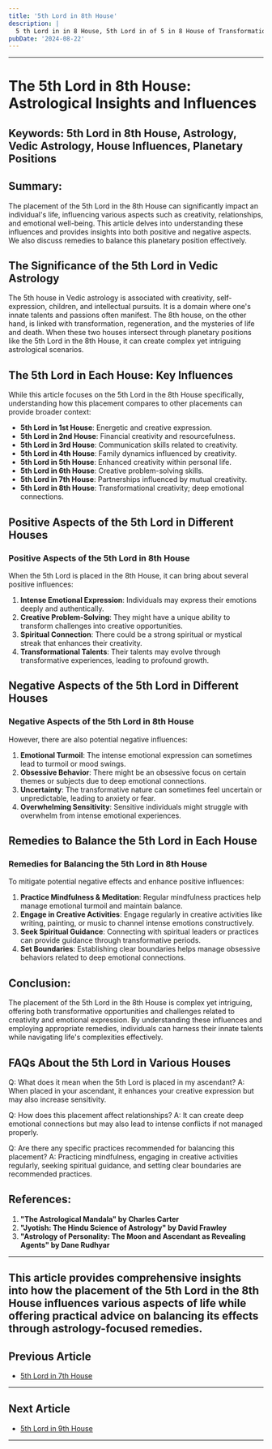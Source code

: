 ```yaml
---
title: '5th Lord in 8th House'
description: |
  5 th Lord in in 8 House, 5th Lord in of 5 in 8 House of Transformation in Vedic astrology
pubDate: '2024-08-22'
---
```


---

# The 5th Lord in 8th House: Astrological Insights and Influences

## Keywords: 5th Lord in 8th House, Astrology, Vedic Astrology, House Influences, Planetary Positions

## Summary:
The placement of the 5th Lord in the 8th House can significantly impact an individual's life, influencing various aspects such as creativity, relationships, and emotional well-being. This article delves into understanding these influences and provides insights into both positive and negative aspects. We also discuss remedies to balance this planetary position effectively.

## The Significance of the 5th Lord in Vedic Astrology
The 5th house in Vedic astrology is associated with creativity, self-expression, children, and intellectual pursuits. It is a domain where one's innate talents and passions often manifest. The 8th house, on the other hand, is linked with transformation, regeneration, and the mysteries of life and death. When these two houses intersect through planetary positions like the 5th Lord in the 8th House, it can create complex yet intriguing astrological scenarios.

## The 5th Lord in Each House: Key Influences
While this article focuses on the 5th Lord in the 8th House specifically, understanding how this placement compares to other placements can provide broader context:
- **5th Lord in 1st House**: Energetic and creative expression.
- **5th Lord in 2nd House**: Financial creativity and resourcefulness.
- **5th Lord in 3rd House**: Communication skills related to creativity.
- **5th Lord in 4th House**: Family dynamics influenced by creativity.
- **5th Lord in 5th House**: Enhanced creativity within personal life.
- **5th Lord in 6th House**: Creative problem-solving skills.
- **5th Lord in 7th House**: Partnerships influenced by mutual creativity.
- **5th Lord in 8th House**: Transformational creativity; deep emotional connections.

## Positive Aspects of the 5th Lord in Different Houses

### Positive Aspects of the 5th Lord in 8th House
When the 5th Lord is placed in the 8th House, it can bring about several positive influences:
1. **Intense Emotional Expression**: Individuals may express their emotions deeply and authentically.
2. **Creative Problem-Solving**: They might have a unique ability to transform challenges into creative opportunities.
3. **Spiritual Connection**: There could be a strong spiritual or mystical streak that enhances their creativity.
4. **Transformational Talents**: Their talents may evolve through transformative experiences, leading to profound growth.

## Negative Aspects of the 5th Lord in Different Houses

### Negative Aspects of the 5th Lord in 8th House
However, there are also potential negative influences:
1. **Emotional Turmoil**: The intense emotional expression can sometimes lead to turmoil or mood swings.
2. **Obsessive Behavior**: There might be an obsessive focus on certain themes or subjects due to deep emotional connections.
3. **Uncertainty**: The transformative nature can sometimes feel uncertain or unpredictable, leading to anxiety or fear.
4. **Overwhelming Sensitivity**: Sensitive individuals might struggle with overwhelm from intense emotional experiences.

## Remedies to Balance the 5th Lord in Each House

### Remedies for Balancing the 5th Lord in 8th House
To mitigate potential negative effects and enhance positive influences:
1. **Practice Mindfulness & Meditation**: Regular mindfulness practices help manage emotional turmoil and maintain balance.
2. **Engage in Creative Activities**: Engage regularly in creative activities like writing, painting, or music to channel intense emotions constructively.
3. **Seek Spiritual Guidance**: Connecting with spiritual leaders or practices can provide guidance through transformative periods.
4. **Set Boundaries**: Establishing clear boundaries helps manage obsessive behaviors related to deep emotional connections.

## Conclusion:
The placement of the 5th Lord in the 8th House is complex yet intriguing, offering both transformative opportunities and challenges related to creativity and emotional expression. By understanding these influences and employing appropriate remedies, individuals can harness their innate talents while navigating life's complexities effectively.

## FAQs About the 5th Lord in Various Houses

Q: What does it mean when the 5th Lord is placed in my ascendant?
A: When placed in your ascendant, it enhances your creative expression but may also increase sensitivity.

Q: How does this placement affect relationships?
A: It can create deep emotional connections but may also lead to intense conflicts if not managed properly.

Q: Are there any specific practices recommended for balancing this placement?
A: Practicing mindfulness, engaging in creative activities regularly, seeking spiritual guidance, and setting clear boundaries are recommended practices.

## References:

1. **"The Astrological Mandala" by Charles Carter**
2. **"Jyotish: The Hindu Science of Astrology" by David Frawley**
3. **"Astrology of Personality: The Moon and Ascendant as Revealing Agents" by Dane Rudhyar**

---

This article provides comprehensive insights into how the placement of the 5th Lord in the 8th House influences various aspects of life while offering practical advice on balancing its effects through astrology-focused remedies.
---

## Previous Article
- [5th Lord in 7th House](/blogs-md/1005_5th_Lord_in_all_Houses/100507_5th_Lord_in_7th_House.md)

---

## Next Article
- [5th Lord in 9th House](/blogs-md/1005_5th_Lord_in_all_Houses/100509_5th_Lord_in_9th_House.md)

---
